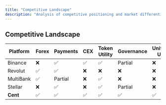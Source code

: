 ```yaml
---
title: "Competitive Landscape"
description: "Analysis of competitive positioning and market differentiation"
---
```


## Competitive Landscape

| Platform | Forex | Payments | CEX | Token Utility | Governance | Unified UX |
| --- | --- | --- | --- | --- | --- | --- |
| Binance | ❌ | ✅ | ✅ | ✅ | Partial | ❌ |
| Revolut | ✅ | ✅ | ❌ | ❌ | ❌ | ❌ |
| MultiBank | ✅ | Partial | ❌ | ✅ | ❌ | ❌ |
| Stellar | ❌ | ✅ | ❌ | ✅ | Partial | ❌ |
| **Cent** | ✅ | ✅ | ✅ | ✅ | ✅ | ✅ |